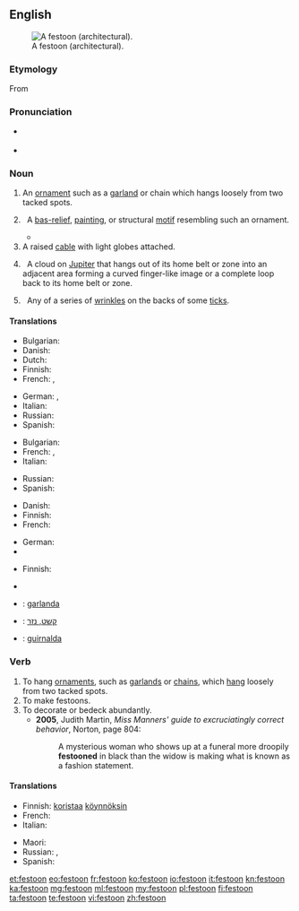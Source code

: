 {{was wotd|2010|September|16}}
==English==
{{wikipedia}}
[[File:Guirlande Panthéon de Paris.jpg|thumb|A festoon (architectural).]]

===Etymology===
From {{etyl|fr|en}} {{term|feston|lang=fr}}

===Pronunciation===
* {{a|UK|US}} {{IPA|/fɛsˈtuːn/}}
* {{audio|en-us-festoon.ogg|Audio (US)}}

===Noun===
{{en-noun}}

# An [[ornament]] such as a [[garland]] or chain which hangs loosely from two tacked spots.
# {{context|architecture|lang=en}}&nbsp; A [[bas-relief]], [[painting]], or structural [[motif]] resembling such an ornament.
#*{{quote-book|year=1963|author={{w|Margery Allingham}}
|title={{w|The China Governess}}
|chapter=1|url=http://openlibrary.org/works/OL2004261W
|passage=The half-dozen pieces […] were painted white and carved with '''festoons''' of flowers, birds and cupids. To display them the walls had been tinted a vivid blue which had now faded, but the carpet, which had evidently been stored and recently relaid, retained its original turquoise.}}
# A raised [[cable]] with light globes attached.
# {{context|astronomy|lang=en}}&nbsp; A cloud on [[Jupiter]] that hangs out of its home belt or zone into an adjacent area forming a curved finger-like image or a complete loop back to its home belt or zone.
# {{context|entomology|lang=en}}&nbsp; Any of a series of [[wrinkle]]s on the backs of some [[tick]]s.

====Translations====
{{trans-top|ornament which hangs loosely from two tacked spots}}
* Bulgarian: {{t+|bg|гирлянда|f|sc=Cyrl}}
* Danish: {{t-|da|guirlande|c}}
* Dutch: {{t-|nl|festoen|n}}
* Finnish: {{t-|fi|koristeköynnös}}
* French: {{t+|fr|feston|m}}, {{t+|fr|guirlande}}
{{trans-mid}}
* German: {{t+|de|Feston|n}}, {{t+|de|Girlande|f}}
* Italian: {{t+|it|ghirlanda}}
* Russian: {{t+|ru|гирлянда|f|sc=Cyrl}}
* Spanish: {{t+|es|guirnalda}}
{{trans-bottom}}

{{trans-top|architecture: bas-relief, painting, or structural motif resembling a festoon}}
* Bulgarian: {{t-|bg|фестон|sc=Cyrl}}
* French: {{t+|fr|feston|m}}, {{t+|fr|guirlande|f}}
* Italian: {{t-|it|festone}}
{{trans-mid}}
* Russian: {{t+|ru|фестон|m|sc=Cyrl}}
* Spanish: {{t+|es|festón}}
{{trans-bottom}}

{{trans-top|cable with light globes attached}}
* Danish: {{t-|da|lyskæde|c}}
* Finnish: {{t-|fi|valoköynnös}}
* French: {{t-|fr|guirlande lumineuse|f}}
{{trans-mid}}
* German: {{t-|de|Lichterkette|f}}
* {{trreq|es}}
{{trans-bottom}}

{{trans-top|astronomy: cloud formation on Jupiter}}
* Finnish: {{t+|fi|silta}}
{{trans-mid}}
* {{trreq|es}}
{{trans-bottom}}

{{trans-top|any of a series of wrinkles on the backs of some ticks}}
{{trans-mid}}
{{trans-bottom}}

{{checktrans-top}}
* {{ttbc|ca}}: [[garlanda]] {{f}}
{{trans-mid}}
* {{ttbc|he}}: [[קשט, נזר]] {{m}}
* {{ttbc|es}}: [[guirnalda]] {{f}}
{{trans-bottom}}

===Verb===
{{en-verb}}

# To hang [[ornament]]s, such as [[garland]]s or [[chain]]s, which [[hang]] loosely from two tacked spots.
# To make festoons.
# To decorate or bedeck abundantly.
#* '''2005''', Judith Martin, ''Miss Manners' guide to excruciatingly correct behavior'', Norton, page 804:
#*: A mysterious woman who shows up at a funeral more droopily '''festooned''' in black than the widow is making what is known as a fashion statement.

====Translations====
{{trans-top|to hang ornaments which hang loosely from two tacked spots}}
* Finnish: [[koristaa]] [[köynnös|köynnöksin]]
* French: {{t+|fr|enguirlander}}
* Italian: {{t-|it|inghirlandare}}
{{trans-mid}}
* Maori: {{t|mi|tākeke}}
* Russian: {{t-|ru|украшать гирляндами|sc=Cyrl}}, {{t-|ru|украшать фестонами|sc=Cyrl}}
* Spanish: {{t-|es|enguirnaldar}}
{{trans-bottom}}

{{trans-top|to make festoons}}
{{trans-mid}}
{{trans-bottom}}

[[et:festoon]]
[[eo:festoon]]
[[fr:festoon]]
[[ko:festoon]]
[[io:festoon]]
[[it:festoon]]
[[kn:festoon]]
[[ka:festoon]]
[[mg:festoon]]
[[ml:festoon]]
[[my:festoon]]
[[pl:festoon]]
[[fi:festoon]]
[[ta:festoon]]
[[te:festoon]]
[[vi:festoon]]
[[zh:festoon]]
